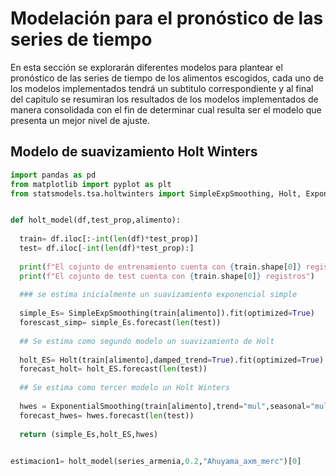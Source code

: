 # Modelación para el pronóstico de las series de tiempo 

En esta sección se explorarán diferentes modelos para plantear el pronóstico de las series de tiempo de los alimentos escogidos, cada uno de los modelos implementados tendrá un subtitulo correspondiente y al final del capitulo se resumiran los resultados de los modelos implementados de manera consolidada con el fin de determinar cual resulta ser el modelo que presenta un mejor nivel de ajuste. 

## Modelo de suavizamiento Holt Winters 

```python
import pandas as pd
from matplotlib import pyplot as plt
from statsmodels.tsa.holtwinters import SimpleExpSmoothing, Holt, ExponentialSmoothing


def holt_model(df,test_prop,alimento):
  
  train= df.iloc[:-int(len(df)*test_prop)]
  test= df.iloc[-int(len(df)*test_prop):]
  
  print(f"El cojunto de entrenamiento cuenta con {train.shape[0]} registros")
  print(f"El cojunto de test cuenta con {train.shape[0]} registros")
  
  ### se estima inicialmente un suavizamiento exponencial simple
  
  simple_Es= SimpleExpSmoothing(train[alimento]).fit(optimized=True)
  forescast_simp= simple_Es.forecast(len(test))
  
  ## Se estima como segundo modelo un suavizamiento de Holt
  
  holt_ES= Holt(train[alimento],damped_trend=True).fit(optimized=True)
  forecast_holt= holt_ES.forecast(len(test))
  
  ## Se estima como tercer modelo un Holt Winters
  
  hwes = ExponentialSmoothing(train[alimento],trend="mul",seasonal="mul").fit(optimized=True)
  forecast_hwes= hwes.forecast(len(test))
  
  return (simple_Es,holt_ES,hwes)
  


```


```python

estimacion1= holt_model(series_armenia,0.2,"Ahuyama_axm_merc")[0]



```

